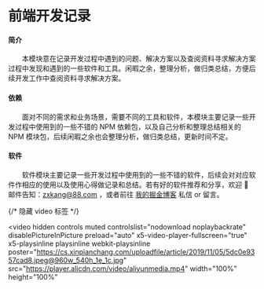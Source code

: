 # 前端开发记录

#### 简介

&emsp;&emsp;本模块意在记录开发过程中遇到的问题、解决方案以及查阅资料寻求解决方案过程中发现和遇到的一些软件和工具。闲暇之余，整理分析，做归类总结，方便后续开发工作中查阅资料寻求解决方案。

#### 依赖

&emsp;&emsp;面对不同的需求和业务场景，需要不同的工具和软件，本模块主要记录一些开发过程中使用到的一些不错的 NPM 依赖包，以及自己分析和整理总结相关的 NPM 模块包，后续闲暇之余也会整理分析，做归类总结，更新时间不定。

#### 软件

&emsp;&emsp;软件模块主要记录一些开发过程中使用到的一些不错的软件，后续会对对应软件作相应的使用以及使用心得做记录和总结。若有好的软件推荐和分享，欢迎 📮 邮件告知：zxkang@88.com ，或者前往 [我的掘金博客](https://juejin.cn/user/184373682901309/posts) 私信 or 留言。

{/* 隐藏 video 标签 */}

<video
	hidden
	controls
	muted
	controlslist="nodownload noplaybackrate"
	disablePictureInPicture
	preload="auto"
	x5-video-player-fullscreen="true"
	x5-playsinline
	playsinline
	webkit-playsinline
	poster="https://cs.xinpianchang.com/uploadfile/article/2019/11/05/5dc0e9357cad8.jpeg@960w_540h_1e_1c.jpg"
	src="https://player.alicdn.com/video/aliyunmedia.mp4"
	width="100%"
	height="100%"
></video>
